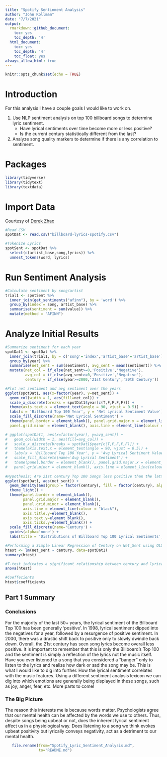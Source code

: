 ```yaml
---
title: "Spotify Sentinment Analysis"
author: "John Rollman"
date: "7/7/2021"
output: 
  rmarkdown::github_document:
    toc: yes
    toc_depth: '4'
  html_document:
    toc: yes
    toc_depth: '4'
    toc_float: yes
always_allow_html: true
---
```


```r
knitr::opts_chunk$set(echo = TRUE)
```

# Introduction  
For this analysis I have a couple goals I would like to work on.

1. Use NLP sentiment analysis on top 100 billboard songs to determine lyric sentiment.
    + Have lyrical sentiments over time become more or less positive?
    + Is the current century statistically different from the last?
2. Analyze song quality markers to determine if there is any correlation to sentiment.


# Packages  
```r
library(tidyverse)
library(tidytext)
library(textdata)
```


# Import Data  
Courtesy of [Derek Zhao](https://github.com/zhao1701)  
```r
#Read CSV
spotDat <- read.csv("billboard-lyrics-spotify.csv") 

#Tokenize Lyrics
spotSent <- spotDat %>%
  select(c(artist_base,song,lyrics)) %>%
  unnest_tokens(word, lyrics)
```

# Run Sentiment Analysis  
```r
#Calculate sentiment by song/artist
trial1 <- spotSent %>% 
  inner_join(get_sentiments("afinn"), by = 'word') %>% 
  group_by(index = song, artist_base) %>% 
  summarise(sentiment = sum(value)) %>% 
  mutate(method = "AFINN")
```

# Analyze Initial Results  
```r
#Summarize sentiment for each year
spotDat1 <- spotDat %>%
  inner_join(trial1, by = c('song'='index','artist_base'='artist_base')) %>%
  group_by(year) %>%
  summarise(net_sent = sum(sentiment), avg_sent = mean(sentiment)) %>%
  mutate(net_col = if_else(net_sent>=0,'Positive','Negative'),
         avg_col = if_else(avg_sent>=0,'Positive','Negative'),
         century = if_else(year>=2000,'21st Century','20th Century'))

#Plot net sentiment and avg sentiment over the years
ggplot(spotDat1, aes(x=factor(year), y=net_sent)) +
  geom_col(width = 1, aes(fill=net_col)) +
  scale_x_discrete(breaks = spotDat1$year[c(T,F,F,F,F)]) +
  theme(axis.text.x = element_text(angle = 90, vjust = 0.5)) +
  labs(x = 'Billboard Top 100 Year', y = 'Net Lyrical Sentiment Value') +
  scale_fill_discrete(name='Net Lyrical Sentiment') + 
  theme(panel.border = element_blank(), panel.grid.major.x = element_line( size=.1, color="white" ), panel.grid.major.y = element_blank(),
  panel.grid.minor = element_blank(), axis.line = element_line(colour = "black"))

# ggplot(spotDat1, aes(x=factor(year), y=avg_sent)) +
#   geom_col(width = 1, aes(fill=avg_col)) +
#   scale_x_discrete(breaks = spotDat1$year[c(T,F,F,F,F)]) +
#   theme(axis.text.x = element_text(angle = 90, vjust = 0.5)) +
#   labs(x = 'Billboard Top 100 Year', y = 'Avg Lyrical Sentiment Value') +
#   scale_fill_discrete(name='Avg Lyrical Sentiment') + 
#   theme(panel.border = element_blank(), panel.grid.major.x = element_line( size=.1, color="white" ), panel.grid.major.y = element_blank(),
#   panel.grid.minor = element_blank(), axis.line = element_line(colour = "black"))
 
#Hypothesis: Are 21st century Top 100 Songs less positive than the latter half of the 20th century? A simple t test could be sufficient.
ggplot(spotDat1, aes(net_sent)) +
  geom_density(aes(group = factor(century), fill = factor(century), alpha=.5)) + 
  theme_light() +
  theme(panel.border = element_blank(),
        panel.grid.major = element_blank(),
        panel.grid.minor = element_blank(),
        axis.line = element_line(colour = "black"),
        axis.title.y=element_blank(),
        axis.text.y=element_blank(), 
        axis.ticks.y=element_blank()) +
  scale_fill_discrete(name='Century') + 
  guides(alpha='none') +
  labs(title = 'Distributions of Billboard Top 100 Lyrical Sentiments', x = 'Net Lyrical Sentiment')

#Performing a Simple Linear Regression of Century on Net_Sent using OLS (Sorry, no gradient descent for this test)
htest <- lm(net_sent ~ century, data=spotDat1)
summary(htest)

#T-test indicates a significant relationship between century and lyrical sentiment
anova(htest)

#Coeffecients
htest$coefficients


```

## Part 1 Summary  
### Conclusions  
For the majority of the last 50+ years, the lyrical sentiment of the Billboard Top 100 has been generally 'positive'. In 1998, lyrical sentiment dipped into the negatives for a year, followed by a resurgence of positive sentiment. In 2000, there was a drastic shift back to positive only to slowly dwindle back down. Overall, the 21st century has seen song lyrics become overall less positive. It is important to remember that this is only the Billboard's Top 100 and the sentiment is simply a reflection of the lyrics not the music itself. Have you ever listened to a song that you considered a "banger" only to listen to the lyrics and realize how dark or sad the song may be. This is what I would like to dig into further. How the lyrical sentiment correlates with the music features. Using a different sentiment analysis lexicon we can dig into which emotions are generally being displayed in these songs, such as joy, anger, fear, etc. More parts to come!


### The Big Picture  
The reason this interests me is because words matter. Psychologists agree that our mental health can be affected by the words we use to others. Thus, despite songs being upbeat or not, does the inherent lyrical sentiment affect us in a physiological way. Does listening to a song we think evokes upbeat positivity but lyrically conveys negativity, act as a detriment to our mental health.






```r

   file.rename(from="Spotify_Lyric_Sentiment_Analysis.md", 
               to="README.md")
               
```







